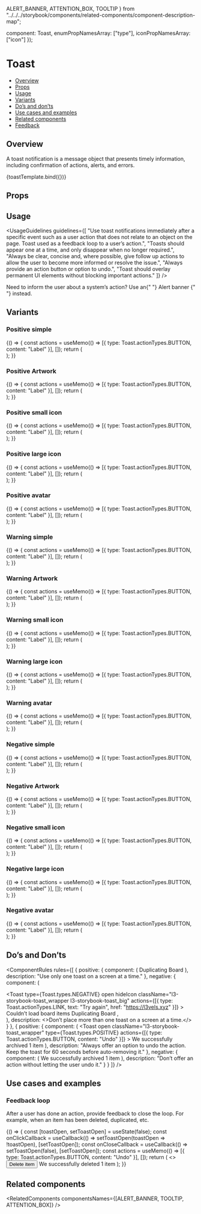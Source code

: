   ALERT_BANNER,
  ATTENTION_BOX,
  TOOLTIP
} from "../../../storybook/components/related-components/component-description-map";

  component: Toast,
  enumPropNamesArray: ["type"],
  iconPropNamesArray: ["icon"]
});

<Meta
  title="Feedback/Toast - (Coming Soon)"
  component={Toast}
  argTypes={metaSettings.argTypes}
  decorators={metaSettings.decorators}
/>

<!--- Component template -->


<!--- Component documentation -->

# Toast

- [Overview](#overview)
- [Props](#props)
- [Usage](#usage)
- [Variants](#variants)
- [Do’s and don’ts](#dos-and-donts)
- [Use cases and examples](#use-cases-and-examples)
- [Related components](#related-components)
- [Feedback](#feedback)

## Overview

A toast notification is a message object that presents timely information, including confirmation of actions, alerts, and errors.

<Canvas>
  <Story
    name="Overview"
    args={{
      children: "General message toast",
      open: true,
      className: "l3-storybook-toast_wrapper",
      actions: [{ type: Toast.actionTypes.BUTTON, content: "Label" }]
    }}
  >
    {toastTemplate.bind({})}
  </Story>
</Canvas>

## Props

<ArgsTable story="Overview" />

## Usage

<UsageGuidelines
  guidelines={[
    "Use toast notifications immediately after a specific event such as a user action that does not relate to an object on the page. Toast used as a feedback loop to a user’s action.",
    "Toasts should appear one at a time, and only disappear when no longer required.",
    "Always be clear, concise and, where possible, give follow up actions to allow the user to become more informed or resolve the issue.",
    "Always provide an action button or option to undo.",
    "Toast should overlay permanent UI elements without blocking important actions."
  ]}
/>

<Tip title="Check yourself">
  Need to inform the user about a system’s action? Use an{" "}
  <Link href="/?path=/docs/feedback-alertbanner--overview" size={Link.sizes.SMALL} withoutSpacing>
    Alert banner
  </Link>{" "}
  instead.
</Tip>

## Variants

### Positive simple

<Canvas>
  <Story name="Positive simple">
    {() => {
      const actions = useMemo(() => [{ type: Toast.actionTypes.BUTTON, content: "Label" }], []);
      return (
        <div
          style={{
            display: "flex",
            flexDirection: "row",
            justifyContent: "center",
            alignItems: "center",
            gap: "20px",
            marginTop: "15px"
          }}
        >
          <Toast
            open
            autoHideDuration={5000}
            label="Label"
            paragraph="paragraph"
            className="l3-storybook-toast_wrapper"
          />
          <Toast
            open
            autoHideDuration={5000}
            className="l3-storybook-toast_wrapper"
            paragraph="paragraph"
            label="Label"
            closeable="on"
          />
          <Toast open autoHideDuration={5000} actions={actions} className="l3-storybook-toast_wrapper" />
        </div>
      );
    }}
  </Story>
</Canvas>

### Positive Artwork

<Canvas>
  <Story name="Positive Artwork">
    {() => {
      const actions = useMemo(() => [{ type: Toast.actionTypes.BUTTON, content: "Label" }], []);
      return (
        <div
          style={{
            display: "flex",
            flexDirection: "row",
            justifyContent: "center",
            alignItems: "center",
            gap: "20px",
            marginTop: "15px"
          }}
        >
          <Toast
            open
            autoHideDuration={5000}
            label="Label"
            paragraph="paragraph"
            className="l3-storybook-toast_wrapper"
            artWork={true}
          />
          <Toast
            open
            autoHideDuration={5000}
            className="l3-storybook-toast_wrapper"
            paragraph="paragraph"
            label="Label"
            closeable="on"
            artWork={true}
          />
          <Toast open autoHideDuration={5000} artWork={true} actions={actions} className="l3-storybook-toast_wrapper" />
        </div>
      );
    }}
  </Story>
</Canvas>

### Positive small icon

<Canvas>
  <Story name="Positive small icon">
    {() => {
      const actions = useMemo(() => [{ type: Toast.actionTypes.BUTTON, content: "Label" }], []);
      return (
        <div
          style={{
            display: "flex",
            flexDirection: "row",
            justifyContent: "center",
            alignItems: "center",
            gap: "20px",
            marginTop: "15px"
          }}
        >
          <Toast
            open
            autoHideDuration={5000}
            label="Label"
            paragraph="paragraph"
            className="l3-storybook-toast_wrapper"
            hideIcon={false}
          />
          <Toast
            open
            autoHideDuration={5000}
            className="l3-storybook-toast_wrapper"
            paragraph="paragraph"
            label="Label"
            closeable="on"
            hideIcon={false}
          />
          <Toast
            open
            autoHideDuration={5000}
            actions={actions}
            hideIcon={false}
            className="l3-storybook-toast_wrapper"
          />
        </div>
      );
    }}
  </Story>
</Canvas>

### Positive large icon

<Canvas>
  <Story name="Positive large icon">
    {() => {
      const actions = useMemo(() => [{ type: Toast.actionTypes.BUTTON, content: "Label" }], []);
      return (
        <div
          style={{
            display: "flex",
            flexDirection: "row",
            justifyContent: "center",
            alignItems: "center",
            gap: "20px",
            marginTop: "15px"
          }}
        >
          <Toast
            open
            autoHideDuration={5000}
            label="Label"
            paragraph="paragraph"
            className="l3-storybook-toast_wrapper"
            hideIcon={false}
            iconSize="large"
          />
          <Toast
            open
            autoHideDuration={5000}
            className="l3-storybook-toast_wrapper"
            paragraph="paragraph"
            label="Label"
            closeable="on"
            hideIcon={false}
            iconSize="large"
          />
          <Toast
            open
            autoHideDuration={5000}
            actions={actions}
            hideIcon={false}
            className="l3-storybook-toast_wrapper"
            iconSize="large"
          />
        </div>
      );
    }}
  </Story>
</Canvas>

### Positive avatar

<Canvas>
  <Story name="Positive avatar">
    {() => {
      const actions = useMemo(() => [{ type: Toast.actionTypes.BUTTON, content: "Label" }], []);
      return (
        <div
          style={{
            display: "flex",
            flexDirection: "row",
            justifyContent: "center",
            alignItems: "center",
            gap: "20px",
            marginTop: "15px"
          }}
        >
          <Toast
            open
            autoHideDuration={5000}
            label="Label"
            paragraph="paragraph"
            className="l3-storybook-toast_wrapper"
            avatar
          />
          <Toast
            open
            autoHideDuration={5000}
            className="l3-storybook-toast_wrapper"
            paragraph="paragraph"
            label="Label"
            closeable="on"
            avatar
          />
          <Toast open autoHideDuration={5000} avatar actions={actions} className="l3-storybook-toast_wrapper" />
        </div>
      );
    }}
  </Story>
</Canvas>

### Warning simple

<Canvas>
  <Story name="Warning simple">
    {() => {
      const actions = useMemo(() => [{ type: Toast.actionTypes.BUTTON, content: "Label" }], []);
      return (
        <div
          style={{
            display: "flex",
            flexDirection: "row",
            justifyContent: "center",
            alignItems: "center",
            gap: "20px",
            marginTop: "15px"
          }}
        >
          <Toast
            open
            autoHideDuration={5000}
            type={Toast.types.WARNING}
            label="Label"
            className="l3-storybook-toast_wrapper"
          />
          <Toast
            open
            autoHideDuration={5000}
            className="l3-storybook-toast_wrapper"
            type={Toast.types.WARNING}
            paragraph="paragraph"
            label="Label"
            closeable="on"
          />
          <Toast
            open
            autoHideDuration={5000}
            type={Toast.types.WARNING}
            actions={actions}
            className="l3-storybook-toast_wrapper"
          />
        </div>
      );
    }}
  </Story>
</Canvas>

### Warning Artwork

<Canvas>
  <Story name="Warning Artwork">
    {() => {
      const actions = useMemo(() => [{ type: Toast.actionTypes.BUTTON, content: "Label" }], []);
      return (
        <div
          style={{
            display: "flex",
            flexDirection: "row",
            justifyContent: "center",
            alignItems: "center",
            gap: "20px",
            marginTop: "15px"
          }}
        >
          <Toast
            open
            autoHideDuration={5000}
            type={Toast.types.WARNING}
            label="Label"
            className="l3-storybook-toast_wrapper"
            artWork={true}
          />
          <Toast
            open
            autoHideDuration={5000}
            className="l3-storybook-toast_wrapper"
            type={Toast.types.WARNING}
            paragraph="paragraph"
            label="Label"
            closeable="on"
            artWork={true}
          />
          <Toast
            open
            autoHideDuration={5000}
            type={Toast.types.WARNING}
            actions={actions}
            className="l3-storybook-toast_wrapper"
            artWork={true}
          />
        </div>
      );
    }}
  </Story>
</Canvas>

### Warning small icon

<Canvas>
  <Story name="Warning small icon">
    {() => {
      const actions = useMemo(() => [{ type: Toast.actionTypes.BUTTON, content: "Label" }], []);
      return (
        <div
          style={{
            display: "flex",
            flexDirection: "row",
            justifyContent: "center",
            alignItems: "center",
            gap: "20px",
            marginTop: "15px"
          }}
        >
          <Toast
            open
            autoHideDuration={5000}
            label="Label"
            paragraph="paragraph"
            className="l3-storybook-toast_wrapper"
            hideIcon={false}
            type={Toast.types.WARNING}
          />
          <Toast
            open
            autoHideDuration={5000}
            className="l3-storybook-toast_wrapper"
            paragraph="paragraph"
            label="Label"
            closeable="on"
            hideIcon={false}
            type={Toast.types.WARNING}
          />
          <Toast
            open
            autoHideDuration={5000}
            actions={actions}
            hideIcon={false}
            className="l3-storybook-toast_wrapper"
            type={Toast.types.WARNING}
          />
        </div>
      );
    }}
  </Story>
</Canvas>

### Warning large icon

<Canvas>
  <Story name="Warning large icon">
    {() => {
      const actions = useMemo(() => [{ type: Toast.actionTypes.BUTTON, content: "Label" }], []);
      return (
        <div
          style={{
            display: "flex",
            flexDirection: "row",
            justifyContent: "center",
            alignItems: "center",
            gap: "20px",
            marginTop: "15px"
          }}
        >
          <Toast
            open
            autoHideDuration={5000}
            label="Label"
            paragraph="paragraph"
            className="l3-storybook-toast_wrapper"
            hideIcon={false}
            iconSize="large"
            type={Toast.types.WARNING}
          />
          <Toast
            open
            autoHideDuration={5000}
            className="l3-storybook-toast_wrapper"
            paragraph="paragraph"
            label="Label"
            closeable="on"
            hideIcon={false}
            iconSize="large"
            type={Toast.types.WARNING}
          />
          <Toast
            open
            autoHideDuration={5000}
            actions={actions}
            hideIcon={false}
            className="l3-storybook-toast_wrapper"
            iconSize="large"
            type={Toast.types.WARNING}
          />
        </div>
      );
    }}
  </Story>
</Canvas>

### Warning avatar

<Canvas>
  <Story name="Warning avatar">
    {() => {
      const actions = useMemo(() => [{ type: Toast.actionTypes.BUTTON, content: "Label" }], []);
      return (
        <div
          style={{
            display: "flex",
            flexDirection: "row",
            justifyContent: "center",
            alignItems: "center",
            gap: "20px",
            marginTop: "15px"
          }}
        >
          <Toast
            open
            autoHideDuration={5000}
            type={Toast.types.WARNING}
            label="Label"
            className="l3-storybook-toast_wrapper"
            avatar
          />
          <Toast
            open
            autoHideDuration={5000}
            className="l3-storybook-toast_wrapper"
            type={Toast.types.WARNING}
            paragraph="paragraph"
            label="Label"
            closeable="on"
            avatar
          />
          <Toast
            open
            autoHideDuration={5000}
            type={Toast.types.WARNING}
            actions={actions}
            className="l3-storybook-toast_wrapper"
            avatar
          />
        </div>
      );
    }}
  </Story>
</Canvas>

### Negative simple

<Canvas>
  <Story name="Negative simple">
    {() => {
      const actions = useMemo(() => [{ type: Toast.actionTypes.BUTTON, content: "Label" }], []);
      return (
        <div
          style={{
            display: "flex",
            flexDirection: "row",
            justifyContent: "center",
            alignItems: "center",
            gap: "20px",
            marginTop: "15px"
          }}
        >
          <Toast
            open
            autoHideDuration={5000}
            type={Toast.types.NEGATIVE}
            label="Label"
            className="l3-storybook-toast_wrapper"
          />
          <Toast
            open
            autoHideDuration={5000}
            className="l3-storybook-toast_wrapper"
            type={Toast.types.NEGATIVE}
            paragraph="paragraph"
            label="Label"
            closeable="on"
          />
          <Toast
            open
            autoHideDuration={5000}
            type={Toast.types.NEGATIVE}
            actions={actions}
            className="l3-storybook-toast_wrapper"
          />
        </div>
      );
    }}
  </Story>
</Canvas>

### Negative Artwork

<Canvas>
  <Story name="Negative Artwork">
    {() => {
      const actions = useMemo(() => [{ type: Toast.actionTypes.BUTTON, content: "Label" }], []);
      return (
        <div
          style={{
            display: "flex",
            flexDirection: "row",
            justifyContent: "center",
            alignItems: "center",
            gap: "20px",
            marginTop: "15px"
          }}
        >
          <Toast
            open
            autoHideDuration={5000}
            type={Toast.types.NEGATIVE}
            label="Label"
            className="l3-storybook-toast_wrapper"
            artWork={true}
          />
          <Toast
            open
            autoHideDuration={5000}
            className="l3-storybook-toast_wrapper"
            type={Toast.types.NEGATIVE}
            paragraph="paragraph"
            label="Label"
            closeable="on"
            artWork={true}
          />
          <Toast
            open
            autoHideDuration={5000}
            type={Toast.types.NEGATIVE}
            actions={actions}
            className="l3-storybook-toast_wrapper"
            artWork={true}
          />
        </div>
      );
    }}
  </Story>
</Canvas>

### Negative small icon

<Canvas>
  <Story name="Negative small icon">
    {() => {
      const actions = useMemo(() => [{ type: Toast.actionTypes.BUTTON, content: "Label" }], []);
      return (
        <div
          style={{
            display: "flex",
            flexDirection: "row",
            justifyContent: "center",
            alignItems: "center",
            gap: "20px",
            marginTop: "15px"
          }}
        >
          <Toast
            open
            autoHideDuration={5000}
            label="Label"
            paragraph="paragraph"
            className="l3-storybook-toast_wrapper"
            hideIcon={false}
            type={Toast.types.NEGATIVE}
          />
          <Toast
            open
            autoHideDuration={5000}
            className="l3-storybook-toast_wrapper"
            paragraph="paragraph"
            label="Label"
            closeable="on"
            hideIcon={false}
            type={Toast.types.NEGATIVE}
          />
          <Toast
            open
            autoHideDuration={5000}
            actions={actions}
            hideIcon={false}
            className="l3-storybook-toast_wrapper"
            type={Toast.types.NEGATIVE}
          />
        </div>
      );
    }}
  </Story>
</Canvas>

### Negative large icon

<Canvas>
  <Story name="Negative large icon">
    {() => {
      const actions = useMemo(() => [{ type: Toast.actionTypes.BUTTON, content: "Label" }], []);
      return (
        <div
          style={{
            display: "flex",
            flexDirection: "row",
            justifyContent: "center",
            alignItems: "center",
            gap: "20px",
            marginTop: "15px"
          }}
        >
          <Toast
            open
            autoHideDuration={5000}
            label="Label"
            paragraph="paragraph"
            className="l3-storybook-toast_wrapper"
            hideIcon={false}
            type={Toast.types.NEGATIVE}
            iconSize="large"
          />
          <Toast
            open
            autoHideDuration={5000}
            className="l3-storybook-toast_wrapper"
            paragraph="paragraph"
            label="Label"
            closeable="on"
            hideIcon={false}
            type={Toast.types.NEGATIVE}
            iconSize="large"
          />
          <Toast
            open
            autoHideDuration={5000}
            actions={actions}
            hideIcon={false}
            className="l3-storybook-toast_wrapper"
            type={Toast.types.NEGATIVE}
            iconSize="large"
          />
        </div>
      );
    }}
  </Story>
</Canvas>

### Negative avatar

<Canvas>
  <Story name="Negative avatar">
    {() => {
      const actions = useMemo(() => [{ type: Toast.actionTypes.BUTTON, content: "Label" }], []);
      return (
        <div
          style={{
            display: "flex",
            flexDirection: "row",
            justifyContent: "center",
            alignItems: "center",
            gap: "20px",
            marginTop: "15px"
          }}
        >
          <Toast
            open
            autoHideDuration={5000}
            type={Toast.types.NEGATIVE}
            label="Label"
            className="l3-storybook-toast_wrapper"
            avatar
          />
          <Toast
            open
            autoHideDuration={5000}
            className="l3-storybook-toast_wrapper"
            type={Toast.types.NEGATIVE}
            paragraph="paragraph"
            label="Label"
            closeable="on"
            avatar
          />
          <Toast
            open
            autoHideDuration={5000}
            type={Toast.types.NEGATIVE}
            actions={actions}
            className="l3-storybook-toast_wrapper"
            avatar
          />
        </div>
      );
    }}
  </Story>
</Canvas>

## Do’s and Don’ts

<ComponentRules
  rules={[
    {
      positive: {
        component: (
          <Toast open className="l3-storybook-toast_wrapper" hideIcon type={Toast.types.POSITIVE}>
            Duplicating Board
          </Toast>
        ),
        description: "Use only one toast on a screen at a time."
      },
      negative: {
        component: (
          <div className="l3-storybook-toast_inline-wrapper">
            <Toast
              type={Toast.types.NEGATIVE}
              open
              hideIcon
              className="l3-storybook-toast_wrapper l3-storybook-toast_big"
              actions={[{ type: Toast.actionTypes.LINK, text: "Try again", href: "https://l3vels.xyz" }]}
            >
              Couldn’t load board items
            </Toast>
            <Toast
              type={Toast.types.POSITIVE}
              className="l3-storybook-toast_wrapper"
              hideIcon
              text="Duplicating Board"
              open
            >
              Duplicating Board
            </Toast>,
          </div>
        ),
        description: <>Don’t place more than one toast on a screen at a time.</>
      }
    },
    {
      positive: {
        component: (
          <Toast
            open
            className="l3-storybook-toast_wrapper"
            type={Toast.types.POSITIVE}
            actions={[{ type: Toast.actionTypes.BUTTON, content: "Undo" }]}
          >
            We successfully archived 1 item
          </Toast>
        ),
        description: "Always offer an option to undo the action. Keep the toast for 60 seconds before auto-removing it."
      },
      negative: {
        component: (
          <Toast open className="l3-storybook-toast_wrapper" type={Toast.types.POSITIVE}>
            We successfully archived 1 item
          </Toast>
        ),
        description: "Don’t offer an action without letting the user undo it."
      }
    }
  ]}
/>

## Use cases and examples

### Feedback loop

After a user has done an action, provide feedback to close the loop. For example, when an item has been deleted, duplicated, etc.

<Canvas>
  <Story name="Feedback loop">
    {() => {
      const [toastOpen, setToastOpen] = useState(false);
      const onClickCallback = useCallback(() => setToastOpen(toastOpen => !toastOpen), [setToastOpen]);
      const onCloseCallback = useCallback(() => setToastOpen(false), [setToastOpen]);
      const actions = useMemo(() => [{ type: Toast.actionTypes.BUTTON, content: "Undo" }], []);
      return (
        <>
          <Button leftIcon={Delete} onClick={onClickCallback}>
            Delete item
          </Button>
          <Toast
            open={toastOpen}
            type={Toast.types.POSITIVE}
            actions={actions}
            onClose={onCloseCallback}
            autoHideDuration={5000}
            className="l3-storybook-toast_box"
          >
            We successfully deleted 1 item
          </Toast>
        </>
      );
    }}
  </Story>
</Canvas>

## Related components

<RelatedComponents componentsNames={[ALERT_BANNER, TOOLTIP, ATTENTION_BOX]} />
